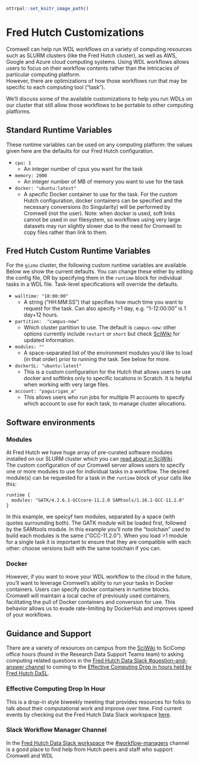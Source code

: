 
```r
ottrpal::set_knitr_image_path()
```
# Fred Hutch Customizations

Cromwell can help run WDL workflows on a variety of computing resources such as SLURM clusters (like the Fred Hutch cluster), as well as AWS, Google and Azure cloud computing systems.  Using WDL workflows allows users to focus on their workflow contents rather than the intricacies of particular computing platform.  
However, there are optimizations of how those workflows run that may be specific to each computing tool ("task").  

We'll discuss some of the available customizations to help you run WDLs on our cluster that still allow those workflows to be portable to other computing platforms.  


## Standard Runtime Variables

These runtime variables can be used on any computing platform: the values given here are the defaults for our Fred Hutch configuration. 

- `cpu: 1`
  - An integer number of cpus you want for the task
- `memory: 2000`
  - An integer number of MB of memory you want to use for the task
- `docker: "ubuntu:latest"`
  - A specific Docker container to use for the task.  For the custom Hutch configuration, docker containers can be specified and the necessary conversions (to Singularity) will be performed by Cromwell (not the user).  Note: when docker is used, soft links cannot be used in our filesystem, so workflows using very large datasets may run slightly slower due to the need for Cromwell to copy files rather than link to them.  


## Fred Hutch Custom Runtime Variables
For the `gizmo` cluster, the following custom runtime variables are available.  
Below we show the current defaults. You can change these either by editing the config file, OR by specifying them in the `runtime` block for individual tasks in a WDL file.  Task-level specifications will override the defaults.  


- `walltime: "18:00:00"`
  - A string ("HH:MM:SS") that specifies how much time you want to request for the task. Can also specify >1 day, e.g. "1-12:00:00" is 1 day+12 hours.
- `partition:  "campus-new"`
  - Which cluster partition to use. The default is `campus-new`: other options currently include `restart` or `short` but check [SciWiki](https://sciwiki.fredhutch.org/scicomputing/) for updated information. 
- `modules: ""`
  - A space-separated list of the environment modules you'd like to load (in that order) prior to running the task.  See below for more.
- `dockerSL: "ubuntu:latest"`
  - This is a custom configuration for the Hutch that allows users to use docker and softlinks only to specific locations in Scratch.  It is helpful when working with very large files. 
- `account: "paguirigan_a"`
  - This allows users who run jobs for multiple PI accounts to specify which account to use for each task, to manage cluster allocations.  

## Software environments


### Modules
At Fred Hutch we have huge array of pre-curated software modules installed on our SLURM cluster which you can [read about in SciWiki](https://sciwiki.fredhutch.org/scicomputing/compute_scientificSoftware/).  
The custom configuration of our Cromwell server allows users to specify one or more modules to use for individual tasks in a workflow.  The desired module(s) can be requested for a task in the `runtime` block of your calls like this:

```
runtime {
  modules: "GATK/4.2.6.1-GCCcore-11.2.0 SAMtools/1.16.1-GCC-11.2.0"
}
```

In this example, we speicyf two modules, separated by a space (with quotes surrounding both). The GATK module will be loaded first, followed by the SAMtools module.   In this example you'll note the "toolchain" used to build each modules is the same ("GCC-11.2.0").  When you load >1 module for a single task it is important to ensure that they are compatible with each other: choose versions built with the same toolchain if you can.  

### Docker
However, if you want to move your WDL workflow to the cloud in the future, you'll want to leverage Cromwell's ability to run your tasks in Docker containers.  Users can specify docker containers in runtime blocks. Cromwell will maintain a local cache of previously used containers, facilitating the pull of Docker containers and conversion for use.  This behavior allows us to evade rate-limiting by DockerHub and improves speed of your workflows. 



## Guidance and Support

There are a variety of resources on campus from the [SciWiki](https://sciwiki.fredhutch.org) to SciComp office hours (found in the Research Data Support Teams team) to asking computing related questions in the [Fred Hutch Data Slack #question-and-answer channel](https://fhdata.slack.com/archives/CD3HGJHJT) to coming to the [Effective Computing Drop in hours held by Fred Hutch DaSL](https://fhdata.slack.com/archives/C03T4QPNDA9).

### Effective Computing Drop In Hour
This is a drop-in style biweekly meeting that provides resources for folks to talk about their computational work and improve over time.  Find current events by checking out the Fred Hutch Data Slack workspace [here](https://fhdata.slack.com).

### Slack Workflow Manager Channel
In the [Fred Hutch Data Slack workspace](https://fhdata.slack.com/) the [#workflow-managers](https://fhdata.slack.com/archives/CJFP1NYSZ) channel is a good place to find help from Hutch peers and staff who support Cromwell and WDL

